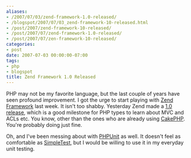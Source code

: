 ```yaml
---
aliases:
- /2007/07/03/zend-framework-1.0-released/
- /blogspot/2007/07/03_zend-framework-10-released.html
- /post/2007/zend-framework-10-released/
- /post/2007/07/zend-framework-1.0-released/
- /post/2007/07/zen-framework-10-released/
categories:
- post
date: 2007-07-03 00:00:00-07:00
tags:
- php
- blogspot
title: Zend Framework 1.0 Released
---
```


PHP may not be my favorite language, but the last couple of years have seen profound improvement.
I got the urge to start playing with [Zend Framework](http://framework.zend.com/) last week.
It isn't too shabby.
Yesterday Zend made a [1.0 release](http://devzone.zend.com/article/2262-Zend-Framework-1.0.0-production-release),
which is a good milestone for PHP types to learn about MVC and ACLs etc.
You know, other than the ones who are already using [CakePHP](http://cakephp.org/).
You're probably doing just fine.

Oh, and I've been messing about with <a href="http://www.phpunit.de/">PHPUnit</a> as well. It doesn't feel as comfortable as <a href="http://simpletest.org/">SimpleTest</a>, but I would be willing to use it in my everyday unit testing.
